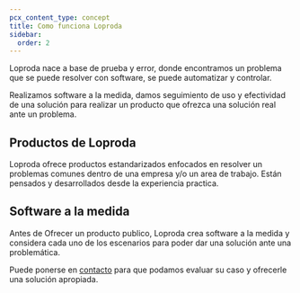 ```yaml
---
pcx_content_type: concept
title: Como funciona Loproda
sidebar:
  order: 2
---
```


Loproda nace a base de prueba y error, donde encontramos
un problema que se puede resolver con software, se puede
automatizar y controlar.

Realizamos software a la medida, damos seguimiento de uso
y efectividad de una solución para realizar un producto
que ofrezca una solución real ante un problema.

## Productos de Loproda

Loproda ofrece productos estandarizados enfocados en resolver
un problemas comunes dentro de una empresa y/o un area de
trabajo. Están pensados y desarrollados desde la experiencia
practica.

## Software a la medida

Antes de Ofrecer un producto publico, Loproda crea software
a la medida y considera cada uno de los escenarios para poder
dar una solución ante una problemática.

Puede ponerse en [contacto](malito:fvcoder1@gmail.com) para
que podamos evaluar su caso y ofrecerle una solución apropiada.
